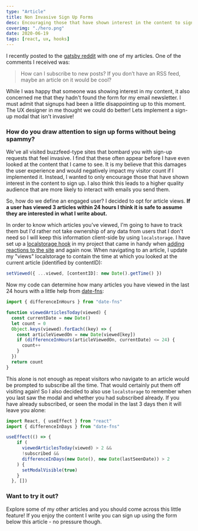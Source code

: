 ```yaml
---
type: "Article"
title: Non Invasive Sign Up Forms
desc: Encouraging those that have shown interest in the content to sign up. Creating a higher quality audience that are more likely to interact with emails I send them. and working out how we can define an engaged user?
coverimg: "./hero.png"
date: 2020-06-19
tags: [react, ux, hooks]
---
```

I recently posted to the [gatsby reddit](https://www.reddit.com/r/gatsbyjs/) with one of my articles. One of the comments I received was:

> How can I subscribe to new posts? If you don’t have an RSS feed, maybe an article on it would be cool?

While I was happy that someone was showing interest in my content, it also concerned me that they hadn't found the form for my email newsletter. I must admit that signups had been a little disappointing up to this moment. The UX designer in me thought we could do better! Lets implement a sign-up modal that isn't invasive! 

### How do you draw attention to sign up forms without being spammy?

We've all visited buzzfeed-type sites that bombard you with sign-up requests that feel invasive. I find that these often appear before I have even looked at the content that I came to see. It is my believe that this damages the user experience and would negatively impact my visitor count if I implemented it. Instead, I wanted to only encourage those that have shown interest in the content to sign up. I also think this leads to a higher quality audience that are more likely to interact with emails you send them.

So, how do we define an engaged user? I decided to opt for article views. **If a user has viewed 3 articles within 24 hours I think it is safe to assume they are interested in what I write about.** 

In order to know which articles you've viewed, I'm going to have to track them but I'd rather not take ownership of any data from users that I don't need so I will keep this information client-side by using `localstorage`. I have set up a [localstorage hook](https://github.com/slarsendisney/personal-site/blob/master/src/utils/customHooks.js) in my project that came in handy when [adding reactions to the site](/articles/Creating-Page-Reactions) and again now. When navigating to an article, I update my "views" localstorage to contain the time at which you looked at the current article (identified by contentID):

```jsx
setViewed({ ...viewed, [contentID]: new Date().getTime() })
```

Now my code can determine how many articles you have viewed in the last 24 hours with a little help from [date-fns](https://date-fns.org/):

```jsx
import { differenceInHours } from "date-fns"

function viewedArticlesToday(viewed) {
  const currentDate = new Date()
  let count = 0
  Object.keys(viewed).forEach((key) => {
    const articleViewedOn = new Date(viewed[key])
    if (differenceInHours(articleViewedOn, currentDate) <= 24) {
      count++
    }
  })
  return count
}
```

This alone is not enough as repeat visitors who navigate to an article would be prompted to subscribe all the time. That would certainly put them off visiting again! So I also decided to also use `localstorage` to remember when you last saw the modal and whether you had subscribed already. If you have already subscribed, or seen the modal in the last 3 days then it will leave you alone:

```jsx
import React, { useEffect } from "react"
import { differenceInDays } from "date-fns"

useEffect(() => {
    if (
      viewedArticlesToday(viewed) > 2 &&
      !subscribed &&
      differenceInDays(new Date(), new Date(lastSeenDate)) > 2
    ) {
      setModalVisible(true)
    }
  }, [])
```

### Want to try it out? 

Explore some of my other articles and you should come across this little feature! If you enjoy the content I write you can sign up using the form below this article - no pressure though.
